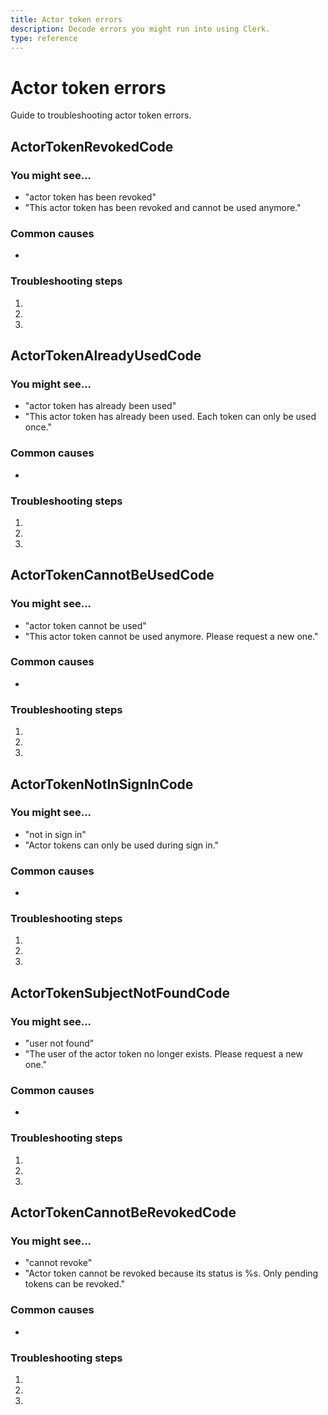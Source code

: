 ```yaml
---
title: Actor token errors
description: Decode errors you might run into using Clerk.
type: reference
---
```


# Actor token errors

Guide to troubleshooting actor token errors.

## ActorTokenRevokedCode

### You might see...

* "actor token has been revoked"
* "This actor token has been revoked and cannot be used anymore."

### Common causes

* 

### Troubleshooting steps

1.
2.
3.

## ActorTokenAlreadyUsedCode

### You might see...

* "actor token has already been used"
* "This actor token has already been used. Each token can only be used once."

### Common causes

* 

### Troubleshooting steps

1.
2.
3.

## ActorTokenCannotBeUsedCode

### You might see...

* "actor token cannot be used"
* "This actor token cannot be used anymore. Please request a new one."

### Common causes

* 

### Troubleshooting steps

1.
2.
3.

## ActorTokenNotInSignInCode

### You might see...

* "not in sign in"
* "Actor tokens can only be used during sign in."

### Common causes

* 

### Troubleshooting steps

1.
2.
3.

## ActorTokenSubjectNotFoundCode

### You might see...

* "user not found"
* "The user of the actor token no longer exists. Please request a new one."

### Common causes

* 

### Troubleshooting steps

1.
2.
3.

## ActorTokenCannotBeRevokedCode

### You might see...

* "cannot revoke"
* "Actor token cannot be revoked because its status is %s. Only pending tokens can be revoked."

### Common causes

* 

### Troubleshooting steps

1.
2.
3.
